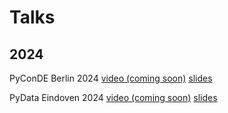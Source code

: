 



# Talks


## 2024

PyConDE Berlin 2024 [video (coming soon)](/url/goes/here)  [slides](https://docs.google.com/presentation/d/e/2PACX-1vTSu6KcRNr-HkQ12bBQZjUFcimrSR0jV2sU2VYVCEwjqCVnLGSkKurLQ5v8QUeKNt4IaZ-UblQV4dV-/pub)

PyData Eindoven 2024 [video (coming soon)](url/goes/here)  [slides](https://docs.google.com/presentation/d/e/2PACX-1vQ2L_eQjXRu7JThpeHfGMzNoj52LfD8B2ASKz4Mb1awaGyM2rUPtDITUrOA7M9-281atgKMaKZYE1yq/pub)